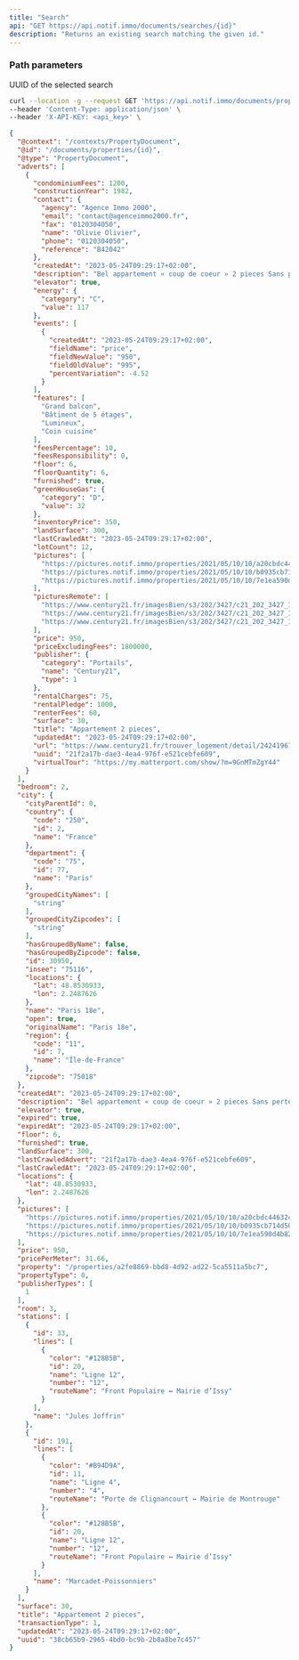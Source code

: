```yaml
---
title: "Search"
api: "GET https://api.notif.immo/documents/searches/{id}"
description: "Returns an existing search matching the given id."
---
```


### Path parameters

<ParamField path="id" type="string" required>
  UUID of the selected search
</ParamField>





<RequestExample>

```bash Example Request
curl --location -g --request GET 'https://api.notif.immo/documents/properties/{id}' \
--header 'Content-Type: application/json' \
--header 'X-API-KEY: <api_key>' \
```

</RequestExample>

<ResponseExample>

```json Response
{
  "@context": "/contexts/PropertyDocument",
  "@id": "/documents/properties/{id}",
  "@type": "PropertyDocument",
  "adverts": [
    {
      "condominiumFees": 1200,
      "constructionYear": 1982,
      "contact": {
        "agency": "Agence Immo 2000",
        "email": "contact@agenceimmo2000.fr",
        "fax": "0120304050",
        "name": "Olivie Olivier",
        "phone": "0120304050",
        "reference": "B42042"
      },
      "createdAt": "2023-05-24T09:29:17+02:00",
      "description": "Bel appartement « coup de coeur » 2 pieces Sans perte d’espace, lumineux, poutres, parquet massif, belle hauteur sous plafonds, entièrement refait à neuf avec fenêtres double vitrage, volets roulants, porte blindée, cuisine entièrement équipée, salle d’eau avec fenêtre, idéalement situé...",
      "elevator": true,
      "energy": {
        "category": "C",
        "value": 117
      },
      "events": [
        {
          "createdAt": "2023-05-24T09:29:17+02:00",
          "fieldName": "price",
          "fieldNewValue": "950",
          "fieldOldValue": "995",
          "percentVariation": -4.52
        }
      ],
      "features": [
        "Grand balcon",
        "Bâtiment de 5 étages",
        "Lumineux",
        "Coin cuisine"
      ],
      "feesPercentage": 10,
      "feesResponsibility": 0,
      "floor": 6,
      "floorQuantity": 6,
      "furnished": true,
      "greenHouseGas": {
        "category": "D",
        "value": 32
      },
      "inventoryPrice": 350,
      "landSurface": 300,
      "lastCrawledAt": "2023-05-24T09:29:17+02:00",
      "lotCount": 12,
      "pictures": [
        "https://pictures.notif.immo/properties/2021/05/10/10/a20cbdc44632c63f89aad2e6d9d049.jpg",
        "https://pictures.notif.immo/properties/2021/05/10/10/b0935cb714d501c668b66997d7f16a.jpg",
        "https://pictures.notif.immo/properties/2021/05/10/10/7e1ea590d4b827e9a8a762e7f378fb.jpg"
      ],
      "picturesRemote": [
        "https://www.century21.fr/imagesBien/s3/202/3427/c21_202_3427_1185_1_45D57CD0-7D18-4FA0-B463-060789202625.jpg",
        "https://www.century21.fr/imagesBien/s3/202/3427/c21_202_3427_1185_1_39192DB9-A503-4FD7-AEDB-3DEFFE35E42E.jpg",
        "https://www.century21.fr/imagesBien/s3/202/3427/c21_202_3427_1185_1_FDDEC9E3-8A85-4BE5-83B8-12005A2D4078.jpg"
      ],
      "price": 950,
      "priceExcludingFees": 1800000,
      "publisher": {
        "category": "Portails",
        "name": "Century21",
        "type": 1
      },
      "rentalCharges": 75,
      "rentalPledge": 1000,
      "renterFees": 60,
      "surface": 30,
      "title": "Appartement 2 pieces",
      "updatedAt": "2023-05-24T09:29:17+02:00",
      "url": "https://www.century21.fr/trouver_logement/detail/2424196788/",
      "uuid": "21f2a17b-dae3-4ea4-976f-e521cebfe609",
      "virtualTour": "https://my.matterport.com/show/?m=9GnMTmZgY44"
    }
  ],
  "bedroom": 2,
  "city": {
    "cityParentId": 0,
    "country": {
      "code": "250",
      "id": 2,
      "name": "France"
    },
    "department": {
      "code": "75",
      "id": 77,
      "name": "Paris"
    },
    "groupedCityNames": [
      "string"
    ],
    "groupedCityZipcodes": [
      "string"
    ],
    "hasGroupedByName": false,
    "hasGroupedByZipcode": false,
    "id": 30950,
    "insee": "75116",
    "locations": {
      "lat": 48.8530933,
      "lon": 2.2487626
    },
    "name": "Paris 18e",
    "open": true,
    "originalName": "Paris 18e",
    "region": {
      "code": "11",
      "id": 7,
      "name": "Île-de-France"
    },
    "zipcode": "75018"
  },
  "createdAt": "2023-05-24T09:29:17+02:00",
  "description": "Bel appartement « coup de coeur » 2 pieces Sans perte d’espace, lumineux, poutres, parquet massif, belle hauteur sous plafonds, entièrement refait à neuf avec fenêtres double vitrage, volets roulants, porte blindée, cuisine entièrement équipée, salle d’eau avec fenêtre, idéalement situé...",
  "elevator": true,
  "expired": true,
  "expiredAt": "2023-05-24T09:29:17+02:00",
  "floor": 6,
  "furnished": true,
  "landSurface": 300,
  "lastCrawledAdvert": "21f2a17b-dae3-4ea4-976f-e521cebfe609",
  "lastCrawledAt": "2023-05-24T09:29:17+02:00",
  "locations": {
    "lat": 48.8530933,
    "lon": 2.2487626
  },
  "pictures": [
    "https://pictures.notif.immo/properties/2021/05/10/10/a20cbdc44632c63f89aad2e6d9d049.jpg",
    "https://pictures.notif.immo/properties/2021/05/10/10/b0935cb714d501c668b66997d7f16a.jpg",
    "https://pictures.notif.immo/properties/2021/05/10/10/7e1ea590d4b827e9a8a762e7f378fb.jpg"
  ],
  "price": 950,
  "pricePerMeter": 31.66,
  "property": "/properties/a2fe8869-bbd8-4d92-ad22-5ca5511a5bc7",
  "propertyType": 0,
  "publisherTypes": [
    1
  ],
  "room": 3,
  "stations": [
    {
      "id": 33,
      "lines": [
        {
          "color": "#128B5B",
          "id": 20,
          "name": "Ligne 12",
          "number": "12",
          "routeName": "Front Populaire ↔ Mairie d’Issy"
        }
      ],
      "name": "Jules Joffrin"
    },
    {
      "id": 191,
      "lines": [
        {
          "color": "#B94D9A",
          "id": 11,
          "name": "Ligne 4",
          "number": "4",
          "routeName": "Porte de Clignancourt ↔ Mairie de Montrouge"
        },
        {
          "color": "#128B5B",
          "id": 20,
          "name": "Ligne 12",
          "number": "12",
          "routeName": "Front Populaire ↔ Mairie d’Issy"
        }
      ],
      "name": "Marcadet-Poissonniers"
    }
  ],
  "surface": 30,
  "title": "Appartement 2 pieces",
  "transactionType": 1,
  "updatedAt": "2023-05-24T09:29:17+02:00",
  "uuid": "38cb65b9-2965-4bd0-bc9b-2b8a8be7c457"
}
```

</ResponseExample>
